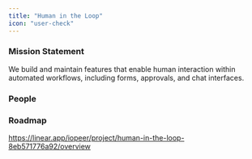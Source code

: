 ```yaml
---
title: "Human in the Loop"
icon: "user-check"
---
```


### Mission Statement

We build and maintain features that enable human interaction within automated workflows, including forms, approvals, and chat interfaces.

### People

<CardGroup col={3}>
<Snippet file="profile/hazem.mdx" />
</CardGroup>

### Roadmap

https://linear.app/iopeer/project/human-in-the-loop-8eb571776a92/overview
